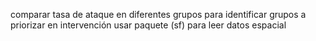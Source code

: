 
comparar tasa de ataque en diferentes grupos
para identificar grupos a priorizar en intervención
usar paquete (sf) para leer datos espacial
